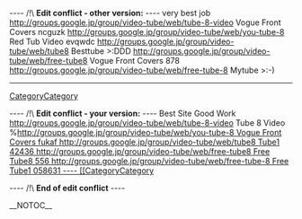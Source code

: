 
---- /!\ <b>Edit conflict - other version:</b> ----
very best job http://groups.google.jp/group/video-tube/web/tube-8-video Vogue Front Covers  ncguzk http://groups.google.jp/group/video-tube/web/you-tube-8 Red Tub Video  evqwdc http://groups.google.jp/group/video-tube/web/tube8 Besttube  >:DDD http://groups.google.jp/group/video-tube/web/free-tube8 Vogue Front Covers  878 http://groups.google.jp/group/video-tube/web/free-tube-8 Mytube  >:-)
----
[[CategoryCategory]]

---- /!\ <b>Edit conflict - your version:</b> ----
Best Site Good Work http://groups.google.jp/group/video-tube/web/tube-8-video Tube 8 Video  %[[ http://groups.google.jp/group/video-tube/web/you-tube-8 Vogue Front Covers  fukaf http://groups.google.jp/group/video-tube/web/tube8 Tube1  42436 http://groups.google.jp/group/video-tube/web/free-tube8 Free Tube8  556 http://groups.google.jp/group/video-tube/web/free-tube-8 Free Tube1  058631
----
[[CategoryCategory]]

---- /!\ <b>End of edit conflict</b> ----

__NOTOC__